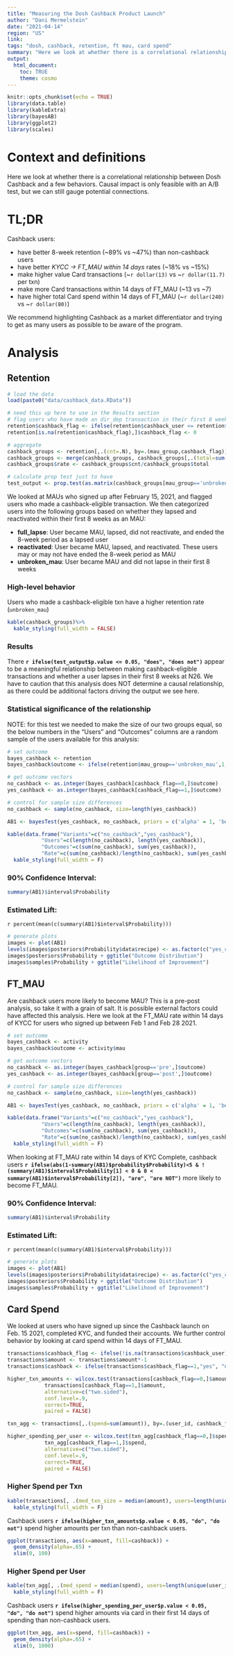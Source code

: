```yaml
---
title: "Measuring the Dosh Cashback Product Launch"
author: "Dani Mermelstein"
date: "2021-04-14"
region: "US"
link:
tags: "dosh, cashback, retention, ft mau, card spend"
summary: "Here we look at whether there is a correlational relationship between Dosh Cashback and a few behaviors. Causal impact is only feasible with an A/B test, but we can still gauge potential connections. Cashback users: (1) have better 8-week retention (~89% vs ~47%) than non-cashback users, (2) have better KYCC -> FT_MAU within 14 days rates (~18% vs ~15%), (3) make higher value Card transactions (~$13 vs ~$11.70 per txn), (4) make more Card transactions within 14 days of FT_MAU (~13 vs ~7), (5) have higher total Card spend within 14 days of FT_MAU (~$240 vs ~$80). We recommend highlighting Cashback as a market differentiator and trying to get as many users as possible to be aware of the program."
output: 
  html_document:
    toc: TRUE
    theme: cosmo
---
```


```r
knitr::opts_chunk$set(echo = TRUE)
library(data.table)
library(kableExtra)
library(bayesAB)
library(ggplot2)
library(scales)

```

# Context and definitions
Here we look at whether there is a correlational relationship between Dosh Cashback and a few behaviors. Causal impact is only feasible with an A/B test, but we can still gauge potential connections.

# TL;DR

Cashback users:

 - have better 8-week retention (~89% vs ~47%) than non-cashback users
 - have better _KYCC -> FT_MAU within 14 days_ rates (~18% vs ~15%)
 - make higher value Card transactions (~`r dollar(13)` vs ~`r dollar(11.7)` per txn)
 - make more Card transactions within 14 days of FT_MAU (~13 vs ~7)
 - have higher total Card spend within 14 days of FT_MAU (~`r dollar(240)` vs ~`r dollar(80)`)

We recommend highlighting Cashback as a market differentiator and trying to get as many users as possible to be aware of the program.

# Analysis {.tabset .tabset-fade .tabset-pills} 

## Retention

```r
# load the data
load(paste0("data/cashback_data.RData"))

# need this up here to use in the Results section
# flag users who have made an dir_dep transaction in their first 8 weeks
retention$cashback_flag <- ifelse(retention$cashback_user <= retention$eight_weeks, 1, 0)
retention[is.na(retention$cashback_flag),]$cashback_flag <- 0

# aggregate 
cashback_groups <- retention[,.(cnt=.N), by=.(mau_group,cashback_flag)][order(cashback_flag,mau_group),] 
cashback_groups <- merge(cashback_groups, cashback_groups[,.(total=sum(cnt)), by=.(cashback_flag)], all.x=TRUE, by="cashback_flag")
cashback_groups$rate <- cashback_groups$cnt/cashback_groups$total

# calculate prop test just to have
test_output <- prop.test(as.matrix(cashback_groups[mau_group=='unbroken_mau',c("cnt","total")]))

```


We looked at MAUs who signed up after February 15, 2021, and flagged users who made a cashback-eligible transaction. We then categorized users into the following groups based on whether they lapsed and reactivated within their first 8 weeks as an MAU:

 - **full_lapse**: User became MAU, lapsed, did not reactivate, and ended the 8-week period as a lapsed user
 - **reactivated**: User became MAU, lapsed, and reactivated. These users may or may not have ended the 8-week period as MAU
 - **unbroken_mau**: User became MAU and did not lapse in their first 8 weeks

### High-level behavior

Users who made a cashback-eligible txn have a higher retention rate (`unbroken_mau`)

```r

kable(cashback_groups)%>%
  kable_styling(full_width = FALSE)

```

### Results

There **`r ifelse(test_output$p.value <= 0.05, "does", "does not")`** appear to be a meaningful relationship between making cashback-eligible transactions and whether a user lapses in their first 8 weeks at N26. We have to caution that this analysis does NOT determine a causal relationship, as there could be additional factors driving the output we see here.

### Statistical significance of the relationship

NOTE: for this test we needed to make the size of our two groups equal, so the below numbers in the "Users" and "Outcomes" columns are a random sample of the users available for this analysis:


```r

# set outcome
bayes_cashback <- retention
bayes_cashback$outcome <- ifelse(retention$mau_group=='unbroken_mau',1,0)

# get outcome vectors
no_cashback <- as.integer(bayes_cashback[cashback_flag==0,]$outcome)
yes_cashback <- as.integer(bayes_cashback[cashback_flag==1,]$outcome)

# control for sample size differences
no_cashback <- sample(no_cashback, size=length(yes_cashback))

AB1 <- bayesTest(yes_cashback, no_cashback, priors = c('alpha' = 1, 'beta' = 1), n_samples = 1e5, distribution = 'bernoulli')

kable(data.frame("Variants"=c("no_cashback","yes_cashback"), 
           "Users"=c(length(no_cashback), length(yes_cashback)), 
           "Outcomes"=c(sum(no_cashback), sum(yes_cashback)),
           "Rate"=c(sum(no_cashback)/length(no_cashback), sum(yes_cashback)/length(yes_cashback)))) %>%
  kable_styling(full_width = F)

```

### 90% Confidence Interval:

```r
summary(AB1)$interval$Probability

```

### Estimated Lift: 
`r percent(mean(c(summary(AB1)$interval$Probability)))`

```r
# generate plots
images <- plot(AB1)
levels(images$posteriors$Probability$data$recipe) <- as.factor(c("yes_cashback","no_cashback"))
images$posteriors$Probability + ggtitle("Outcome Distribution")
images$samples$Probability + ggtitle("Likelihood of Improvement")

```

## FT_MAU

Are cashback users more likely to become MAU? This is a pre-post analysis, so take it with a grain of salt. It is possible external factors could have affected this analysis. Here we look at the FT_MAU rate within 14 days of KYCC for users who signed up between Feb 1 and Feb 28 2021.

```r

# set outcome
bayes_cashback <- activity
bayes_cashback$outcome <- activity$mau

# get outcome vectors
no_cashback <- as.integer(bayes_cashback[group=='pre',]$outcome)
yes_cashback <- as.integer(bayes_cashback[group=='post',]$outcome)

# control for sample size differences
no_cashback <- sample(no_cashback, size=length(yes_cashback))

AB1 <- bayesTest(yes_cashback, no_cashback, priors = c('alpha' = 1, 'beta' = 1), n_samples = 1e5, distribution = 'bernoulli')

kable(data.frame("Variants"=c("no_cashback","yes_cashback"), 
           "Users"=c(length(no_cashback), length(yes_cashback)), 
           "Outcomes"=c(sum(no_cashback), sum(yes_cashback)),
           "Rate"=c(sum(no_cashback)/length(no_cashback), sum(yes_cashback)/length(yes_cashback)))) %>%
  kable_styling(full_width = F)

```

When looking at FT_MAU rate within 14 days of KYC Complete, cashback users **`r ifelse(abs(1-summary(AB1)$probability$Probability)<5 & !(summary(AB1)$interval$Probability[1] < 0 & 0 < summary(AB1)$interval$Probability[2]), "are", "are NOT")`** more likely to become FT_MAU.

### 90% Confidence Interval:

```r
summary(AB1)$interval$Probability

```

### Estimated Lift: 
`r percent(mean(c(summary(AB1)$interval$Probability)))`

```r
# generate plots
images <- plot(AB1)
levels(images$posteriors$Probability$data$recipe) <- as.factor(c("yes_cashback","no_cashback"))
images$posteriors$Probability + ggtitle("Outcome Distribution")
images$samples$Probability + ggtitle("Likelihood of Improvement")

```

## Card Spend {.tabset .tabset-fade .tabset-pills} 

We looked at users who have signed up since the Cashback launch on Feb. 15 2021, completed KYC, and funded their accounts. We further control behavior by looking at card spend within 14 days of FT_MAU.

```r

transactions$cashback_flag <- ifelse(!is.na(transactions$cashback_user),1,0)
transactions$amount <- transactions$amount*-1
transactions$cashback <- ifelse(transactions$cashback_flag==1,"yes", "no")

higher_txn_amounts <- wilcox.test(transactions[cashback_flag==0,]$amount,
            transactions[cashback_flag==1,]$amount,
            alternative=c("two.sided"), 
            conf.level=.9, 
            correct=TRUE, 
            paired = FALSE)

txn_agg <- transactions[,.(spend=sum(amount)), by=.(user_id, cashback_flag, cashback)]

higher_spending_per_user <- wilcox.test(txn_agg[cashback_flag==0,]$spend,
            txn_agg[cashback_flag==1,]$spend,
            alternative=c("two.sided"), 
            conf.level=.9, 
            correct=TRUE, 
            paired = FALSE)

```

### Higher Spend per Txn

```r
kable(transactions[, .(med_txn_size = median(amount), users=length(unique(user_id)), txns=.N, txns_per_user=round(.N/length(unique(user_id)),2)),by = .(cashback)][order(cashback),] ) %>%
  kable_styling(full_width = F)

```

Cashback users **`r ifelse(higher_txn_amounts$p.value < 0.05, "do", "do not")`** spend higher amounts per txn than non-cashback users.

```r
ggplot(transactions, aes(x=amount, fill=cashback)) +
  geom_density(alpha=.65) +
  xlim(0, 100)

```

### Higher Spend per User

```r
kable(txn_agg[, .(med_spend = median(spend), users=length(unique(user_id))),by = .(cashback)][order(cashback),] ) %>%
  kable_styling(full_width = F)

```

Cashback users **`r ifelse(higher_spending_per_user$p.value < 0.05, "do", "do not")`** spend higher amounts via card in their first 14 days of spending than non-cashback users.

```r
ggplot(txn_agg, aes(x=spend, fill=cashback)) +
  geom_density(alpha=.65) +
  xlim(0, 1000)

```
